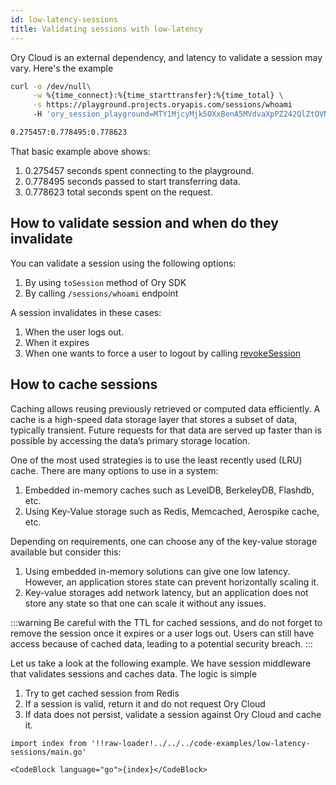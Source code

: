 ```yaml
---
id: low-latency-sessions
title: Validating sessions with low-latency
---
```


Ory Cloud is an external dependency, and latency to validate a session may vary. Here's the example

```bash
curl -o /dev/null\
     -w %{time_connect}:%{time_starttransfer}:%{time_total} \
     -s https://playground.projects.oryapis.com/sessions/whoami
     -H 'ory_session_playground=MTY1MjcyMjk5OXxBenA5MVdvaXpPZ242QlZtOVNCZ2JuRWt4NVB4WFFIVGdLcmFIZl9BN0VTOHZ3VHlJbVdVenpaZl96VWtWS1p4clI3bFRkYnFBeDZwdFZGU3RvSmxyY0JpUGJLNGQwLUlfWnNCMlFlMS1CbDlBdEtjX0xoLWxmSUNmWUJWU24xWTBoNlBGM0laSHc9PXyOu8_5YP6pFxhuNLWD3fmzxdo8JWo27iy0NkF2HQ7fcA=='

0.275457:0.778495:0.778623
```

That basic example above shows:

1. 0.275457 seconds spent connecting to the playground.
1. 0.778495 seconds passed to start transferring data.
1. 0.778623 total seconds spent on the request.


## How to validate session and when do they invalidate

You can validate a session using the following options:

1. By using `toSession` method of Ory SDK
1. By calling `/sessions/whoami` endpoint

A session invalidates in these cases:

1. When the user logs out.
1. When it expires
1. When one wants to force a user to logout by calling [revokeSession](https://github.com/ory/kratos-client-go/blob/master/docs/V0alpha2Api.md#RevokeSession)

## How to cache sessions

Caching allows reusing previously retrieved or computed data efficiently. A cache is a high-speed data storage
layer that stores a subset of data, typically transient. Future requests for that data are served up faster than
is possible by accessing the data’s primary storage location.

One of the most used strategies is to use the least recently used (LRU) cache. There are many options to use in a system:

1. Embedded in-memory caches such as LevelDB, BerkeleyDB, Flashdb, etc.
1. Using Key-Value storage such as Redis, Memcached, Aerospike cache, etc.

Depending on requirements, one can choose any of the key-value storage available but consider this:

1. Using embedded in-memory solutions can give one low latency. However, an application stores state can prevent horizontally scaling it.
1. Key-value storages add network latency, but an application does not store any state so that one can scale it without any issues.

:::warning
Be careful with the TTL for cached sessions, and do not forget to remove the session once it expires or a user logs out. Users can still have access because of cached data, leading to a potential security breach.
:::

Let us take a look at the following example. We have session middleware that validates sessions and caches data. The logic is simple

1. Try to get cached session from Redis
1. If a session is valid, return it and do not request Ory Cloud
1. If data does not persist, validate a session against Ory Cloud and cache it.

```mdx-code-block title="main.go"
import index from '!!raw-loader!../../../code-examples/low-latency-sessions/main.go'

<CodeBlock language="go">{index}</CodeBlock>
```
